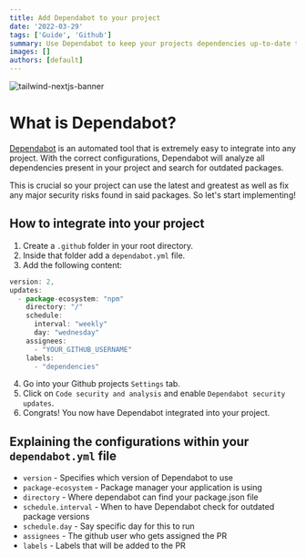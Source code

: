 ```yaml
---
title: Add Dependabot to your project
date: '2022-03-29'
tags: ['Guide', 'Github']
summary: Use Dependabot to keep your projects dependencies up-to-date to grab those new features and fix those security vulnerabilities
images: []
authors: [default]
---
```


![tailwind-nextjs-banner](/static/images/dependabot.png)

###

# What is Dependabot?

[Dependabot](https://github.com/dependabot) is an automated tool that is extremely easy to integrate into any project. With the correct configurations,
Dependabot will analyze all dependencies present in your project and search for outdated packages.

This is crucial so your project can use the latest and greatest as well as fix any major security risks found in said packages.
So let's start implementing!

## How to integrate into your project

1. Create a `.github` folder in your root directory.
2. Inside that folder add a `dependabot.yml` file.
3. Add the following content:

```js
version: 2,
updates:
  - package-ecosystem: "npm"
    directory: "/"
    schedule:
      interval: "weekly"
      day: "wednesday"
    assignees:
      - "YOUR_GITHUB_USERNAME"
    labels:
      - "dependencies"
```

4. Go into your Github projects `Settings` tab.
5. Click on `Code security and analysis` and enable `Dependabot security updates`.
6. Congrats! You now have Dependabot integrated into your project.

## Explaining the configurations within your `dependabot.yml` file

- `version` - Specifies which version of Dependabot to use
- `package-ecosystem` - Package manager your application is using
- `directory` - Where dependabot can find your package.json file
- `schedule.interval` - When to have Dependabot check for outdated package versions
- `schedule.day` - Say specific day for this to run
- `assignees` - The github user who gets assigned the PR
- `labels` - Labels that will be added to the PR
